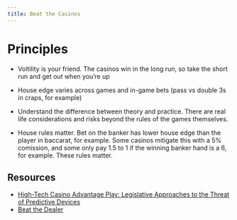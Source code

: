 ```yaml
---
title: Beat the Casinos
---
```


# Principles

- Voltility is your friend. The casinos win in the long run, so take the short run and get out when you're up

- House edge varies across games and in-game bets (pass vs double 3s in craps, for example)

- Understand the difference between theory and practice. There are real life considerations and risks beyond the rules of the games themselves.

- House rules matter. Bet on the banker has lower house edge than the player in baccarat, for example. Some casinos mitigate this with a 5% comission, and some only pay 1.5 to 1 if the winning banker hand is a 6, for example. These rules matter.

## Resources

- [High-Tech Casino Advantage Play: Legislative Approaches to the Threat of Predictive Devices](https://scholars.law.unlv.edu/cgi/viewcontent.cgi?referer=&httpsredir=1&article=1045&context=glj) 
- [Beat the Dealer](https://archive.org/details/beatdealerwinnin0000thor/page/n7/mode/2up)